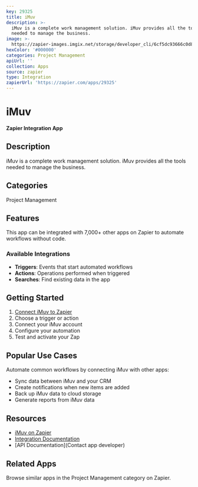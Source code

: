 ```yaml
---
key: 29325
title: iMuv
description: >-
  iMuv is a complete work management solution. iMuv provides all the tools
  needed to manage the business.
image: >-
  https://zapier-images.imgix.net/storage/developer_cli/6cf5dc93666c0d843169a047942b9cb7.png?auto=format%2Ccompress&ixlib=python-3.0.0&q=50
hexColor: '#000000'
categories: Project Management
apiUrl: ''
collection: Apps
source: zapier
type: Integration
zapierUrl: 'https://zapier.com/apps/29325'
---
```

# iMuv

**Zapier Integration App**

## Description

iMuv is a complete work management solution. iMuv provides all the tools needed to manage the business.

## Categories

Project Management

## Features

This app can be integrated with 7,000+ other apps on Zapier to automate workflows without code.

### Available Integrations

- **Triggers**: Events that start automated workflows
- **Actions**: Operations performed when triggered
- **Searches**: Find existing data in the app

## Getting Started

1. [Connect iMuv to Zapier](https://zapier.com/apps/29325)
2. Choose a trigger or action
3. Connect your iMuv account
4. Configure your automation
5. Test and activate your Zap

## Popular Use Cases

Automate common workflows by connecting iMuv with other apps:

- Sync data between iMuv and your CRM
- Create notifications when new items are added
- Back up iMuv data to cloud storage
- Generate reports from iMuv data

## Resources

- [iMuv on Zapier](https://zapier.com/apps/29325)
- [Integration Documentation](https://zapier.com/apps/29325/integrations)
- [API Documentation](Contact app developer)

## Related Apps

Browse similar apps in the Project Management category on Zapier.
